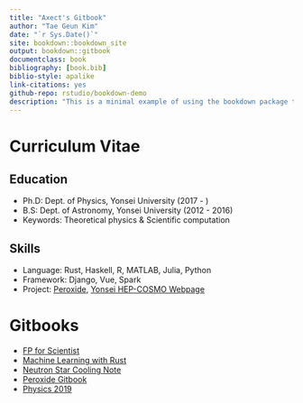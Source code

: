 ```yaml
--- 
title: "Axect's Gitbook"
author: "Tae Geun Kim"
date: "`r Sys.Date()`"
site: bookdown::bookdown_site
output: bookdown::gitbook
documentclass: book
bibliography: [book.bib]
biblio-style: apalike
link-citations: yes
github-repo: rstudio/bookdown-demo
description: "This is a minimal example of using the bookdown package to write a book. The output format for this example is bookdown::gitbook."
---
```


# Curriculum Vitae

## Education

* Ph.D: Dept. of Physics, Yonsei University (2017 - )
* B.S: Dept. of Astronomy, Yonsei University (2012 - 2016)
* Keywords: Theoretical physics & Scientific computation

## Skills

* Language: Rust, Haskell, R, MATLAB, Julia, Python
* Framework: Django, Vue, Spark
* Project: [Peroxide](https://crates.io/crate/peroxide), [Yonsei HEP-COSMO Webpage](http://nexus.yonsei.ac.kr)


# Gitbooks

* [FP for Scientist](https://axect.gitlab.io/FP/fp_intro.html)
* [Machine Learning with Rust](https://axect.github.io/ML_with_Rust)
* [Neutron Star Cooling Note](https://axect.github.io/NSCool_notes)
* [Peroxide Gitbook](https://axect.github.io/Peroxide_Gitbook)
* [Physics 2019](https://axect.github.io/Physics2019)
